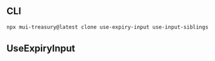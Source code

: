 
<Meta title="Hook/useExpiryInput" />

## CLI

```sh
npx mui-treasury@latest clone use-expiry-input use-input-siblings
```

## UseExpiryInput

<Source code={raw} language="tsx" />
